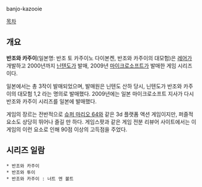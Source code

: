 banjo-kazooie

[[목차]]
== 개요 ==
'''반조와 카주이'''(일본명: 반조 토 카주이노 다이본켄, 반조와 카주이의 대모험)은 [[레어]]가 개발하고 2000년까지 [[닌텐도]]가 발매, 2009년 [[마이크로소프트]]가 발매한 게임 시리즈이다.

일본에서는 총 3작이 발매되었으며, 발매원은 닌텐도 산하 당시, 닌텐도가 반조와 카주이의 대모험 1,2 라는 명의로 발매했다. 2009년에는 일본 마이크로소프트 지사가 다시 반조와 카주이 시리즈를 일본에 발매했다.

게임의 장르는 전반적으로 [[슈퍼 마리오 64]]와 같은 3d 플랫폼 액션 게임이지만, 퍼즐적 요소도 상당히 뛰어나 즐길 만 하다. 게임스팟과 같은 게임 전분 리뷰어 사이트에서는 이 게임의 이런 요소로 인해 90점 이상의 고득점을 주었다.

== 시리즈 일람 ==
 * 반조와 카주이
 * 반조와 투이
 * 반조와 카주이 : 너트 엔 볼트
